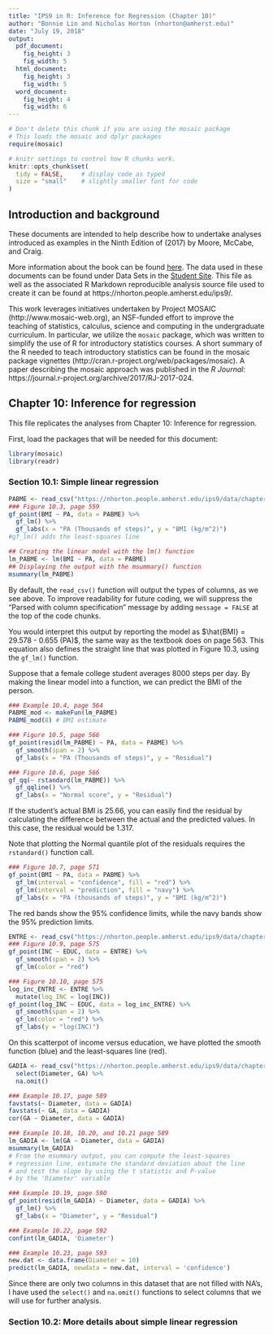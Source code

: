 ```yaml
---
title: "IPS9 in R: Inference for Regression (Chapter 10)"
author: "Bonnie Lin and Nicholas Horton (nhorton@amherst.edu)"
date: "July 19, 2018"
output: 
  pdf_document:
    fig_height: 3
    fig_width: 5
  html_document:
    fig_height: 3
    fig_width: 5
  word_document:
    fig_height: 4
    fig_width: 6
---
```



```r
# Don't delete this chunk if you are using the mosaic package
# This loads the mosaic and dplyr packages
require(mosaic)
```

```r
# knitr settings to control how R chunks work.
knitr::opts_chunk$set(
  tidy = FALSE,     # display code as typed
  size = "small"    # slightly smaller font for code
)
```

## Introduction and background 

These documents are intended to help describe how to undertake analyses introduced 
as examples in the Ninth Edition of \emph{Introduction to the Practice of Statistics} (2017) by Moore, McCabe, and Craig.

More information about the book can be found [here](https://macmillanlearning.com/Catalog/product/introductiontothepracticeofstatistics-ninthedition-moore).
The data used in these documents can be found under Data Sets in the [Student Site](https://www.macmillanlearning.com/catalog/studentresources/ips9e?_ga=2.29224888.526668012.1531487989-1209447309.1529940008#). This
file as well as the associated R Markdown reproducible analysis source file used to create it can be found at https://nhorton.people.amherst.edu/ips9/.

This work leverages initiatives undertaken by Project MOSAIC (http://www.mosaic-web.org), an NSF-funded effort to improve the teaching of statistics, calculus, science and computing in the undergraduate curriculum. In particular, we utilize the `mosaic` package, which was written to simplify the use of R for introductory statistics courses. A short summary of the R needed to teach introductory statistics can be found in the mosaic package vignettes (http://cran.r-project.org/web/packages/mosaic).  A paper describing the mosaic approach was published in the *R Journal*: https://journal.r-project.org/archive/2017/RJ-2017-024.
  
## Chapter 10: Inference for regression
This file replicates the analyses from Chapter 10: Inference for regression.

First, load the packages that will be needed for this document: 
```r
library(mosaic)
library(readr)
```

### Section 10.1: Simple linear regression
```r
PABME <- read_csv("https://nhorton.people.amherst.edu/ips9/data/chapter10/EG10-01PABMI.csv")
### Figure 10.3, page 559
gf_point(BMI ~ PA, data = PABME) %>%
  gf_lm() %>%
  gf_labs(x = "PA (Thousands of steps)", y = "BMI (kg/m^2)")
#gf_lm() adds the least-squares line

## Creating the linear model with the lm() function
lm_PABME <- lm(BMI ~ PA, data = PABME)
## Displaying the output with the msummary() function
msummary(lm_PABME)
```
By default, the `read_csv()` function will output the types of columns, as we see above. 
To improve readability for future coding, we will suppress the "Parsed with column 
specification" message by adding `message = FALSE` at the top of the code chunks.

You would interpret this output by reporting the model as 
$\hat{BMI} = 29.578 - 0.655 (PA)$, the same way as the textbook does on page 
563. This equation also defines the straight line that was plotted in Figure 10.3, 
using the `gf_lm()` function.

Suppose that a female college student averages 8000 steps per day. By making 
the linear model into a function, we can predict the BMI of the person. 
```r
### Example 10.4, page 564
PABME_mod <- makeFun(lm_PABME)
PABME_mod(8) # BMI estimate 

### Figure 10.5, page 566
gf_point(resid(lm_PABME) ~ PA, data = PABME) %>%
  gf_smooth(span = 2) %>%
  gf_labs(x = "PA (Thousands of steps)", y = "Residual") 

### Figure 10.6, page 566
gf_qq(~ rstandard(lm_PABME)) %>%
  gf_qqline() %>%
  gf_labs(x = "Normal score", y = "Residual")
```

If the student's actual BMI is 25.66, you can easily find the residual by calculating the 
difference between the actual and the predicted values. In this case, the residual would 
be 1.317. 

Note that plotting the Normal quantile plot of the residuals requires the `rstandard()` 
function call. 

```r
### Figure 10.7, page 571
gf_point(BMI ~ PA, data = PABME) %>%
  gf_lm(interval = "confidence", fill = "red") %>%
  gf_lm(interval = "prediction", fill = "navy") %>%
  gf_labs(x = "PA (thousands of steps)", y = "BMI (kg/m^2)")

```

The red bands show the 95% confidence limits, while the navy bands show the 
95% prediction limits. 


```r
ENTRE <- read_csv("https://nhorton.people.amherst.edu/ips9/data/chapter10/EG10-11ENTRE.csv")
### Figure 10.9, page 575
gf_point(INC ~ EDUC, data = ENTRE) %>%
  gf_smooth(span = 2) %>%
  gf_lm(color = "red") 

### Figure 10.10, page 575
log_inc_ENTRE <- ENTRE %>% 
  mutate(log_INC = log(INC))
gf_point(log_INC ~ EDUC, data = log_inc_ENTRE) %>%
  gf_smooth(span = 2) %>%
  gf_lm(color = "red") %>%
  gf_labs(y = "log(INC)")
```
On this scatterpot of income versus education, we have plotted the smooth function (blue) 
and the least-squares line (red). 

```r
GADIA <- read_csv("https://nhorton.people.amherst.edu/ips9/data/chapter10/EG10-16GADIA.csv") %>%
  select(Diameter, GA) %>%
  na.omit()

### Example 10.17, page 589
favstats(~ Diameter, data = GADIA)
favstats(~ GA, data = GADIA)
cor(GA ~ Diameter, data = GADIA)

### Example 10.18, 10.20, and 10.21 page 589
lm_GADIA <- lm(GA ~ Diameter, data = GADIA)
msummary(lm_GADIA) 
# From the msummary output, you can compute the least-squares
# regression line, estimate the standard deviation about the line 
# and test the slope by using the t statistic and P-value 
# by the 'Diameter' variable

### Example 10.19, page 590 
gf_point(resid(lm_GADIA) ~ Diameter, data = GADIA) %>%
  gf_lm() %>%
  gf_labs(x = "Diameter", y = "Residual")

### Example 10.22, page 592
confint(lm_GADIA, 'Diameter')

### Example 10.23, page 593
new.dat <- data.frame(Diameter = 10)
predict(lm_GADIA, newdata = new.dat, interval = 'confidence')
```
Since there are only two columns in this dataset that are not filled with NA's, I have 
used the `select()` and `na.omit()` functions to select columns that we will use for 
further analysis. 

### Section 10.2: More details about simple linear regression
